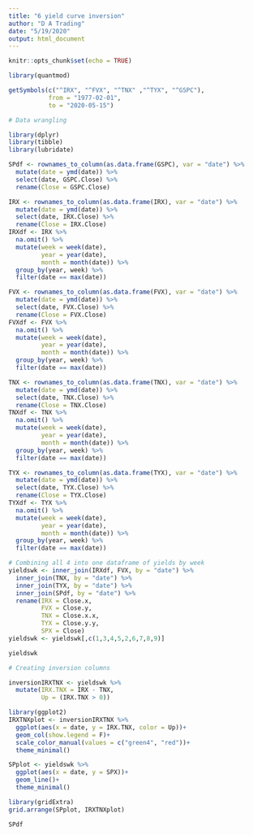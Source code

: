 ```yaml
---
title: "6 yield curve inversion"
author: "D A Trading"
date: "5/19/2020"
output: html_document
---
```


```r
knitr::opts_chunk$set(echo = TRUE)
```

```r
library(quantmod)

getSymbols(c("^IRX", "^FVX", "^TNX" ,"^TYX", "^GSPC"),
           from = "1977-02-01",
           to = "2020-05-15")
```


```r
# Data wrangling

library(dplyr)
library(tibble)
library(lubridate)

SPdf <- rownames_to_column(as.data.frame(GSPC), var = "date") %>% 
  mutate(date = ymd(date)) %>% 
  select(date, GSPC.Close) %>% 
  rename(Close = GSPC.Close) 

IRX <- rownames_to_column(as.data.frame(IRX), var = "date") %>% 
  mutate(date = ymd(date)) %>% 
  select(date, IRX.Close) %>% 
  rename(Close = IRX.Close)
IRXdf <- IRX %>% 
  na.omit() %>% 
  mutate(week = week(date),
         year = year(date),
         month = month(date)) %>% 
  group_by(year, week) %>% 
  filter(date == max(date))

FVX <- rownames_to_column(as.data.frame(FVX), var = "date") %>% 
  mutate(date = ymd(date)) %>% 
  select(date, FVX.Close) %>% 
  rename(Close = FVX.Close)
FVXdf <- FVX %>% 
  na.omit() %>% 
  mutate(week = week(date),
         year = year(date),
         month = month(date)) %>% 
  group_by(year, week) %>% 
  filter(date == max(date))

TNX <- rownames_to_column(as.data.frame(TNX), var = "date") %>% 
  mutate(date = ymd(date)) %>% 
  select(date, TNX.Close) %>% 
  rename(Close = TNX.Close)
TNXdf <- TNX %>% 
  na.omit() %>% 
  mutate(week = week(date),
         year = year(date),
         month = month(date)) %>% 
  group_by(year, week) %>% 
  filter(date == max(date))

TYX <- rownames_to_column(as.data.frame(TYX), var = "date") %>% 
  mutate(date = ymd(date)) %>% 
  select(date, TYX.Close) %>% 
  rename(Close = TYX.Close) 
TYXdf <- TYX %>% 
  na.omit() %>% 
  mutate(week = week(date),
         year = year(date),
         month = month(date)) %>% 
  group_by(year, week) %>% 
  filter(date == max(date))

# Combining all 4 into one dataframe of yields by week
yieldswk <- inner_join(IRXdf, FVX, by = "date") %>% 
  inner_join(TNX, by = "date") %>% 
  inner_join(TYX, by = "date") %>% 
  inner_join(SPdf, by = "date") %>% 
  rename(IRX = Close.x,
         FVX = Close.y,
         TNX = Close.x.x,
         TYX = Close.y.y,
         SPX = Close)
yieldswk <- yieldswk[,c(1,3,4,5,2,6,7,8,9)]

yieldswk
```

```r
# Creating inversion columns 

inversionIRXTNX <- yieldswk %>% 
  mutate(IRX.TNX = IRX - TNX,
         Up = (IRX.TNX > 0))

library(ggplot2)
IRXTNXplot <- inversionIRXTNX %>% 
  ggplot(aes(x = date, y = IRX.TNX, color = Up))+
  geom_col(show.legend = F)+
  scale_color_manual(values = c("green4", "red"))+
  theme_minimal()

SPplot <- yieldswk %>% 
  ggplot(aes(x = date, y = SPX))+
  geom_line()+
  theme_minimal()

library(gridExtra)
grid.arrange(SPplot, IRXTNXplot)
```

```r
SPdf
```

